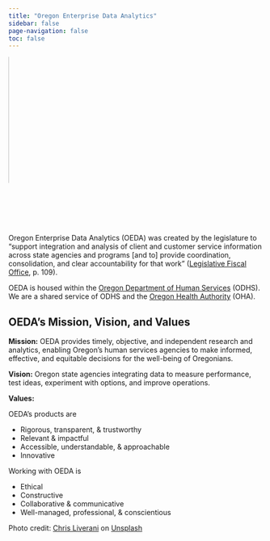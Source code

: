 ```yaml
---
title: "Oregon Enterprise Data Analytics"
sidebar: false
page-navigation: false
toc: false
---
```




<div style="width: 100%; height: 250px; margin-bottom: 100px; overflow: hidden; position: relative;">

  <img  src="images/stock/chris-liverani-dBI_My696Rk-unsplash.jpg" 
        alt="Portion of laptop screen displaying statistical imagery" 
        style="width: 900px; height: auto; position: absolute; left: 0px; top: -400px;">
</div>

Oregon Enterprise Data Analytics (OEDA) was created by the legislature to "support integration and analysis of client and customer service information across state agencies and programs [and to] provide coordination, consolidation, and clear accountability for that work" ([Legislative Fiscal Office](https://www.oregonlegislature.gov/lfo/Documents/2015-17%20LAB%20Detailed%20Analysis.pdf), p. 109).

OEDA is housed within the [Oregon Department of Human Services](https://www.oregon.gov/odhs/) (ODHS). We are a shared service of ODHS and the [Oregon Health Authority](https://www.oregon.gov/oha/) (OHA).

## OEDA's Mission, Vision, and Values

**Mission:** OEDA provides timely, objective, and independent research and analytics, enabling Oregon’s human services agencies to make informed, effective, and equitable decisions for the well-being of Oregonians.

**Vision:** Oregon state agencies integrating data to measure performance, test ideas, experiment with options, and improve operations.

**Values:**

OEDA's products are

* Rigorous, transparent, & trustworthy
* Relevant & impactful
* Accessible, understandable, & approachable
* Innovative

Working with OEDA is

* Ethical
* Constructive
* Collaborative & communicative
* Well-managed, professional, & conscientious


Photo credit: <a href="https://unsplash.com/@chrisliverani?utm_content=creditCopyText&utm_medium=referral&utm_source=unsplash">Chris Liverani</a> on <a href="https://unsplash.com/photos/turned-on-flat-screen-monitor-dBI_My696Rk?utm_content=creditCopyText&utm_medium=referral&utm_source=unsplash">Unsplash</a>

